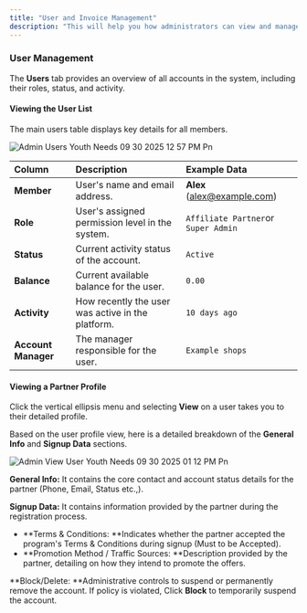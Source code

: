```yaml
---
title: "User and Invoice Management"
description: "This will help you how administrators can view and manage user accounts and access partner invoices from the main dashboard navigation."
---
```


### **User Management**

The **Users** tab provides an overview of all accounts in the system, including their roles, status, and activity.

#### **Viewing the User List**

The main users table displays key details for all members.

![Admin Users Youth Needs 09 30 2025 12 57 PM Pn](/images/Admin-Users-YouthNeeds-09-30-2025_12_57_PM.png)

| **Column**          | **Description**                                   | **Example Data**                                       |
| :------------------ | :------------------------------------------------ | :----------------------------------------------------- |
| **Member**          | User's name and email address.                    | **Alex** ([alex@example.com](mailto:yash@oxywebs.com)) |
| **Role**            | User's assigned permission level in the system.   | `Affiliate Partner`or `Super Admin`                    |
| **Status**          | Current activity status of the account.           | `Active`                                               |
| **Balance**         | Current available balance for the user.           | `0.00`                                                 |
| **Activity**        | How recently the user was active in the platform. | `10 days ago`                                          |
| **Account Manager** | The manager responsible for the user.             | `Example shops`                                        |

#### **Viewing a Partner Profile**

Click the vertical ellipsis menu and selecting **View** on a user takes you to their detailed profile.

Based on the user profile view, here is a detailed breakdown of the **General Info** and **Signup Data** sections.

![Admin View User Youth Needs 09 30 2025 01 12 PM Pn](/images/Admin-View-User-YouthNeeds-09-30-2025_01_12_PM.png)

**General Info:** It contains the core contact and account status details for the partner (Phone, Email, Status etc.,).

**Signup Data:** It contains information provided by the partner during the registration process.

- **Terms & Conditions: **Indicates whether the partner accepted the program's Terms & Conditions during signup (Must to be Accepted).
- **Promotion Method / Traffic Sources: **Description provided by the partner, detailing on how they intend to promote the offers.

**Block/Delete: **Administrative controls to suspend or permanently remove the account. If policy is violated, Click **Block** to temporarily suspend the account.